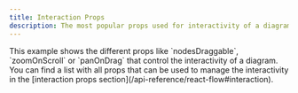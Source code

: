 ```yaml
---
title: Interaction Props
description: The most popular props used for interactivity of a diagram
---
```





<ExampleLayout>
This example shows the different props like `nodesDraggable`, `zoomOnScroll` or `panOnDrag` that control the interactivity of a diagram. You can find a list with all props that can be used to manage the interactivity in the [interaction props section](/api-reference/react-flow#interaction).

<RemoteCodeViewer
  route="examples/interaction/interaction-props"
  framework="react"
/>

</ExampleLayout>
